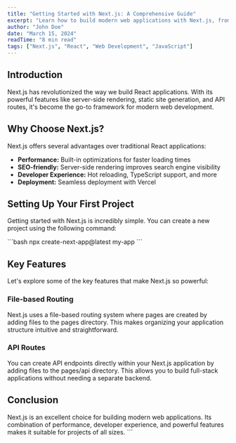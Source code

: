 ```yaml
---
title: "Getting Started with Next.js: A Comprehensive Guide"
excerpt: "Learn how to build modern web applications with Next.js, from setup to deployment. This guide covers everything you need to know to get started."
author: "John Doe"
date: "March 15, 2024"
readTime: "8 min read"
tags: ["Next.js", "React", "Web Development", "JavaScript"]
---
```


## Introduction

Next.js has revolutionized the way we build React applications. With its powerful features like server-side rendering, static site generation, and API routes, it's become the go-to framework for modern web development.

## Why Choose Next.js?

Next.js offers several advantages over traditional React applications:

- **Performance:** Built-in optimizations for faster loading times
- **SEO-friendly:** Server-side rendering improves search engine visibility
- **Developer Experience:** Hot reloading, TypeScript support, and more
- **Deployment:** Seamless deployment with Vercel

## Setting Up Your First Project

Getting started with Next.js is incredibly simple. You can create a new project using the following command:

\`\`\`bash
npx create-next-app@latest my-app
\`\`\`

## Key Features

Let's explore some of the key features that make Next.js so powerful:

### File-based Routing

Next.js uses a file-based routing system where pages are created by adding files to the pages directory. This makes organizing your application structure intuitive and straightforward.

### API Routes

You can create API endpoints directly within your Next.js application by adding files to the pages/api directory. This allows you to build full-stack applications without needing a separate backend.

## Conclusion

Next.js is an excellent choice for building modern web applications. Its combination of performance, developer experience, and powerful features makes it suitable for projects of all sizes.
\`\`\`
